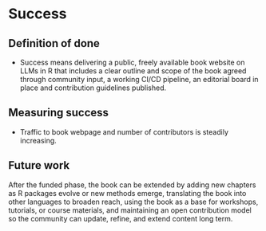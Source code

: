 # Success

## Definition of done

* Success means delivering a public, freely available book website on LLMs in R that includes a clear outline and scope of the book agreed through community input, a working CI/CD pipeline, an editorial board in place and contribution guidelines published.

## Measuring success

* Traffic to book webpage and number of contributors is steadily increasing.

## Future work

After the funded phase, the book can be extended by adding new chapters as R packages evolve or new methods emerge, translating the book into other languages to broaden reach, using the book as a base for workshops, tutorials, or course materials, and maintaining an open contribution model so the community can update, refine, and extend content long term.